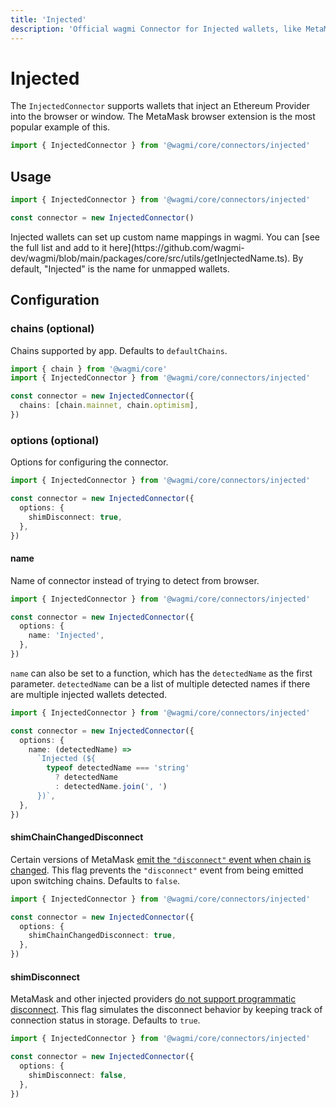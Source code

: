 ```yaml
---
title: 'Injected'
description: 'Official wagmi Connector for Injected wallets, like MetaMask.'
---
```



# Injected

The `InjectedConnector` supports wallets that inject an Ethereum Provider into the browser or window. The MetaMask browser extension is the most popular example of this.

```ts
import { InjectedConnector } from '@wagmi/core/connectors/injected'
```

## Usage

```ts
import { InjectedConnector } from '@wagmi/core/connectors/injected'

const connector = new InjectedConnector()
```

<Callout type="info">
  Injected wallets can set up custom name mappings in wagmi. You can [see the
  full list and add to it
  here](https://github.com/wagmi-dev/wagmi/blob/main/packages/core/src/utils/getInjectedName.ts).
  By default, "Injected" is the name for unmapped wallets.
</Callout>

## Configuration

### chains (optional)

Chains supported by app. Defaults to `defaultChains`.

```ts {5}
import { chain } from '@wagmi/core'
import { InjectedConnector } from '@wagmi/core/connectors/injected'

const connector = new InjectedConnector({
  chains: [chain.mainnet, chain.optimism],
})
```

### options (optional)

Options for configuring the connector.

```ts {4-6}
import { InjectedConnector } from '@wagmi/core/connectors/injected'

const connector = new InjectedConnector({
  options: {
    shimDisconnect: true,
  },
})
```

#### name

Name of connector instead of trying to detect from browser.

```ts {5}
import { InjectedConnector } from '@wagmi/core/connectors/injected'

const connector = new InjectedConnector({
  options: {
    name: 'Injected',
  },
})
```

`name` can also be set to a function, which has the `detectedName` as the first parameter. `detectedName` can be a list of multiple detected names if there are multiple injected wallets detected.

```ts {5-10}
import { InjectedConnector } from '@wagmi/core/connectors/injected'

const connector = new InjectedConnector({
  options: {
    name: (detectedName) =>
      `Injected (${
        typeof detectedName === 'string'
          ? detectedName
          : detectedName.join(', ')
      })`,
  },
})
```

#### shimChainChangedDisconnect

Certain versions of MetaMask [emit the `"disconnect"` event when chain is changed](https://github.com/MetaMask/metamask-extension/issues/13375#issuecomment-1027663334). This flag prevents the `"disconnect"` event from being emitted upon switching chains. Defaults to `false`.

```ts {5}
import { InjectedConnector } from '@wagmi/core/connectors/injected'

const connector = new InjectedConnector({
  options: {
    shimChainChangedDisconnect: true,
  },
})
```

#### shimDisconnect

MetaMask and other injected providers [do not support programmatic disconnect](https://github.com/MetaMask/metamask-extension/issues/10353). This flag simulates the disconnect behavior by keeping track of connection status in storage. Defaults to `true`.

```ts {5}
import { InjectedConnector } from '@wagmi/core/connectors/injected'

const connector = new InjectedConnector({
  options: {
    shimDisconnect: false,
  },
})
```
